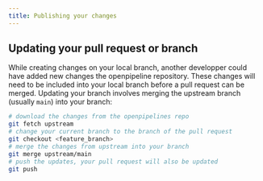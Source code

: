 ```yaml
---
title: Publishing your changes
---
```


## Updating your pull request or branch
While creating changes on your local branch, another developper could have added new changes the openpipeline repository.
These changes will need to be included into your local branch before a pull request can be merged. Updating your branch involves merging
the upstream branch (usually `main`) into your branch:

```bash
# download the changes from the openpipelines repo
git fetch upstream
# change your current branch to the branch of the pull request
git checkout <feature_branch>
# merge the changes from upstream into your branch
git merge upstream/main
# push the updates, your pull request will also be updated
git push
```